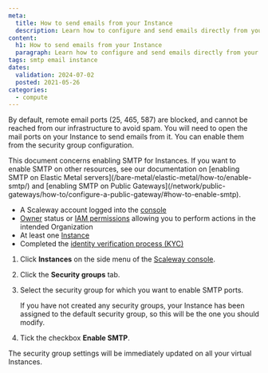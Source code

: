 ```yaml
---
meta:
  title: How to send emails from your Instance
  description: Learn how to configure and send emails directly from your Instance with our comprehensive tutorial.
content:
  h1: How to send emails from your Instance
  paragraph: Learn how to configure and send emails directly from your Instance with our comprehensive tutorial.
tags: smtp email instance 
dates:
  validation: 2024-07-02
  posted: 2021-05-26
categories:
  - compute
---
```


By default, remote email ports (25, 465, 587) are blocked, and cannot be reached from our infrastructure to avoid spam. You will need to open the mail ports on your Instance to send emails from it. You can enable them from the security group configuration.

<Message type="note">
  This document concerns enabling SMTP for Instances. If you want to enable SMTP on other resources, see our documentation on [enabling SMTP on Elastic Metal servers](/bare-metal/elastic-metal/how-to/enable-smtp/) and [enabling SMTP on Public Gateways](/network/public-gateways/how-to/configure-a-public-gateway/#how-to-enable-smtp).
</Message>

<Macro id="requirements" />

- A Scaleway account logged into the [console](https://console.scaleway.com)
- [Owner](/identity-and-access-management/iam/concepts/#owner) status or [IAM permissions](/identity-and-access-management/iam/concepts/#permission) allowing you to perform actions in the intended Organization
- At least one [Instance](/compute/instances/how-to/create-an-instance/)
- Completed the [identity verification process (KYC)](/console/account/how-to/verify-identity/)


1. Click **Instances** on the side menu of the [Scaleway console](https://console.scaleway.com).
2. Click the **Security groups** tab.
3. Select the security group for which you want to enable SMTP ports.

    <Message type="note">
      If you have not created any security groups, your Instance has been assigned to the default security group, so this will be the one you should modify.
    </Message>
4. Tick the checkbox **Enable SMTP**.

<Message type="note">
  The security group settings will be immediately updated on all your virtual Instances.
</Message>


